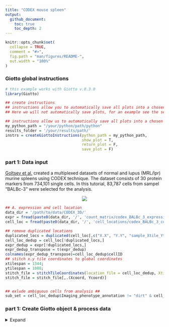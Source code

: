 ```yaml
---
title: "CODEX mouse spleen"
output:
  github_document:
    toc: true
    toc_depth: 2
---
```


<!-- codex_1_simple.md is generated from codex_1_simple.Rmd Please edit that file -->


```r
knitr::opts_chunk$set(
  collapse = TRUE,
  comment = "#>",
  fig.path = "man/figures/README-",
  out.width = "100%"
)
```

### Giotto global instructions
```r
# this example works with Giotto v.0.3.0
library(Giotto)

## create instructions
## instructions allow you to automatically save all plots into a chosen results folder
## Here we will not automatically save plots, for an example see the seqFISH+ or Visium dataset

## instructions allow us to automatically save all plots into a chosen results folder
my_python_path = "/your/python/path/python"
results_folder = '/your/results/path/'
instrs = createGiottoInstructions(python_path = my_python_path,
                                  show_plot = T,
                                  return_plot = F,
                                  save_plot = F)

```

### part 1: Data input

[Goltsev et al.](https://www.cell.com/cell/pdf/S0092-8674(18)30904-8.pdf) created a multiplexed datasets of normal and lupus (MRL/lpr) murine spleens using CODEX technique. The dataset consists of 30 protein markers from 734,101 single cells. In this tutorial, 83,787 cells from sampel "BALBc-3" were selected for the analysis. 
  
<center>
![](../inst/images/codex_spleen_image_summary.png)
</center> 

```r
## A. expression and cell location
data_dir = '/path/to/data/CODEX_3D/'
expr = fread(paste0(data_dir, '/', 'count_matrix/codex_BALBc_3_expression.csv.gz'))
cell_loc = fread(paste0(data_dir, '/', 'cell_locations/codex_BALBc_3_coord_annot.csv'))

## remove duplicated locations
duplicated_locs = duplicated(cell_loc[,c("X.X", "Y.Y", "sample_Xtile_Ytile")])
cell_loc_dedup = cell_loc[!duplicated_locs,]
expr_dedup = expr[!duplicated_locs,]
expr_dedup_transpose = t(expr_dedup)
colnames(expr_dedup_transpose)=cell_loc_dedup$cellID
## stitch x.y tile coordinates to global coordinates 
xtilespan = 1344;
ytilespan = 1008;
stitch_file = stitchTileCoordinates(location_file = cell_loc_dedup, Xtilespan = xtilespan, Ytilespan = ytilespan);
stitch_file = stitch_file[,.(Xcoord, Ycoord)]


## exlude ambiguous cells from analysis ##
sub_set = cell_loc_dedup$Imaging_phenotype_annotation != "dirt" & cell_loc_dedup$Imaging_phenotype_annotation != "noid" & cell_loc_dedup$Imaging_phenotype_annotation != "capsule"

```


### part 1: Create Giotto object & process data
<details>
  <summary>Expand</summary>
  \ 
 
```r
## create

codex_test <- createGiottoObject(raw_exprs = expr_dedup_transpose[,sample_vec], spatial_locs = stitch_file[sample_vec,],
                              offset_file = NULL, instructions = instrs)
codex_test = addCellMetadata(codex_test, new_metadata = codex_locs_dedup[sample_vec,])

## filter
codex_test <- filterGiotto(gobject = codex_test,
                        expression_threshold = 1,
                        gene_det_in_min_cells = 10,
                        min_det_genes_per_cell = 2,
                        expression_values = c('raw'),
                        verbose = T)

codex_test <- normalizeGiotto(gobject = codex_test, scalefactor = 6000, verbose = T,
                              log_norm = FALSE,library_size_norm = FALSE,scale_genes = FALSE,scale_cells = TRUE)

## add gene & cell statistics
codex_test <- addStatistics(gobject = codex_test,expression_values = "normalized")

## adjust expression matrix for technical or known variables
codex_test <- adjustGiottoMatrix(gobject = codex_test, 
                              expression_values = c('normalized'),
                              batch_columns = NULL, 
                              covariate_columns = NULL,
                              return_gobject = TRUE,
                              update_slot = c('custom'))

## visualize
spatPlot(gobject = codex_test,point_size = 0.1, 
         coord_fix_ratio = 1,point_shape = 'no_border')

spatPlot(gobject = codex_test, point_size = 0.2, coord_fix_ratio = 1, cell_color = 'sample_Xtile_Ytile',
         legend_symbol_size = 3,legend_text = 5)


```
<center>
![](../inst/images/mouse_codex_spleen/vignette_200325/cell_loc.png)
![](../inst/images/mouse_codex_spleen/vignette_200325/sample_tile.png)
</center> 


### part 2: dimension reduction

<details>
  <summary>Expand</summary>
  \ 
 
```r
## 3. Dimension reduction ####
# use all Abs
# PCA
codex_test <- runPCA(gobject = codex_test, expression_values = 'normalized', scale_unit = T)
signPCA(codex_test, scale_unit = T, scree_ylim = c(0, 3))
plotPCA(gobject = codex_test, point_shape = 'no_border', point_size = 0.2)

# UMAP
codex_test <- runUMAP(codex_test, dimensions_to_use = 1:14, n_components = 2, n_threads = 12)
plotUMAP(gobject = codex_test, point_shape = 'no_border', point_size = 0.2)

```

<center>
![](../inst/images/mouse_codex_spleen/vignette_200325/scree_plot.png)
![](../inst/images/mouse_codex_spleen/vignette_200325/pca_plot.png)
![](../inst/images/mouse_codex_spleen/vignette_200325/umap_plot.png)
</center> 


```r
## 4. Cluster ####
## sNN network (default)
codex_test <- createNearestNetwork(gobject = codex_test, dimensions_to_use = 1:14, k = 20)

## 0.1 resolution
codex_test <- doLeidenCluster(gobject = codex_test, resolution = 0.5, n_iterations = 100, name = 'leiden',python_path = my_python_path)

codex_metadata = pDataDT(codex_test)
leiden_colors = Giotto:::getDistinctColors(length(unique(codex_metadata$leiden)))
names(leiden_colors) = unique(codex_metadata$leiden)

plotUMAP(gobject = codex_test, cell_color = 'leiden', point_shape = 'no_border', point_size = 0.2, cell_color_code = leiden_colors)

spatPlot(gobject = codex_test, cell_color = 'leiden', point_shape = 'no_border', point_size = 0.2, 
         cell_color_code = leiden_colors, coord_fix_ratio = 1,label_size =2,
         legend_text = 5,legend_symbol_size = 2)

```
```r
```

<center>
![](../inst/images/mouse_codex_spleen/vignette_200325/leiden_clustering.png)
![](../inst/images/mouse_codex_spleen/vignette_200325/spat_leiden.png)
</center> 


```r
### 5. co-visualize ####
spatDimPlot2D(gobject = codex_test, cell_color = 'leiden', spat_point_shape = 'no_border', 
              spat_point_size = 0.2, dim_point_shape = 'no_border', dim_point_size = 0.2, 
              cell_color_code = leiden_colors,plot_alignment = c("horizontal"))

```
<center>
![](../inst/images/mouse_codex_spleen/vignette_200325/covis_leiden.png)
</center> 


```r
## 6. differential expression ####

# resolution 0.5
cluster_column = 'leiden'
markers_scran = findMarkers_one_vs_all(gobject=codex_test, method="scran",
                                       expression_values="norm", cluster_column=cluster_column, min_genes=3)
markergenes_scran = unique(markers_scran[, head(.SD, 5), by="cluster"][["genes"]])

plotMetaDataHeatmap(codex_test, expression_values = "norm", metadata_cols = c(cluster_column), selected_genes = markergenes_scran,
                    save_param = list(save_name = '5_heatmap_scran_0.2'), y_text_size = 8, show_values = 'zscores_rescaled',save_plot = FALSE)

plotMetaDataHeatmap(codex_test, expression_values = "norm", metadata_cols = c(cluster_column), selected_genes = markergenes_scran, 
                    custom_cluster_order = c(8, 2, 12, 3, 4, 11, 5, 13, 6, 9, 1, 7, 10),
                    save_param = list(save_name = '5_heatmap_scran_0.2_custom_order'), y_text_size = 8, show_values = 'zscores_rescaled')

topgenes_scran = markers_scran[, head(.SD, 1), by = 'cluster']$genes
violinPlot(codex_test, genes = unique(topgenes_scran), cluster_column = cluster_column,
           strip_text = 8, strip_position = 'right',
           show_plot = F,
           save_param = c(save_name = '5_violinplot_scran', base_width = 5, base_height = 10))

# gini
markers_gini = findMarkers_one_vs_all(gobject=codex_test, method="gini", expression_values="norm",
                                      cluster_column=cluster_column, min_genes=5)
markergenes_gini = unique(markers_gini[, head(.SD, 5), by="cluster"][["genes"]])
plotMetaDataHeatmap(codex_test, expression_values = "norm", metadata_cols = c(cluster_column), selected_genes = markergenes_gini,
                    show_plot = F,
                    save_param = list(save_name = '5_heatmap_gini'), show_values = 'zscores_rescaled')

plotMetaDataHeatmap(codex_test, expression_values = "norm", metadata_cols = c(cluster_column), selected_genes = markergenes_gini, 
                    custom_cluster_order = c(1, 10, 3, 12, 8, 2, 9, 6, 11, 13, 4, 5, 7),
                    show_plot = F,
                    save_param = list(save_name = '5_heatmap_gini_custom_order'), y_text_size = 8, show_values = 'zscores_rescaled')

topgenes_gini = markers_gini[, head(.SD, 1), by = 'cluster']$genes
violinPlot(codex_test, genes = unique(topgenes_gini), cluster_column = cluster_column,
           strip_text = 8, strip_position = 'right',
           show_plot = F,
           save_param = c(save_name = '5_violinplot_gini', base_width = 5, base_height = 10))
```
```r
## 7. cell type annotation ####
# --------------------------- #
clusters_cell_types = c('erythroblasts-F4/80(+) mphs','B cells','CD8(+) T cells', 
                        'CD4(+) T cells', 'B cells','CD11c(+)MHCII(+) cells',
                        'CD4(+) T cells','Ter119(+)', 'marginal zone mphs', 
                        'CD31(+)ERTR7(+)', 'FDCs', 'B220(+) DN T cells',
                        'CD3(+) other markers','NK cells','granulocytes',
                        'plasma cells','ambiguous','CD44(+)CD1632(+)Ly6C(+) cells')

names(clusters_cell_types) = c(1:18)
codex_test = annotateGiotto(gobject = codex_test, annotation_vector = clusters_cell_types,
                           cluster_column = 'leiden', name = 'cell_types')

plotMetaDataHeatmap(codex_test, expression_values = 'scaled',
                    metadata_cols = c('cell_types'))



# spatPlot(gobject = codex_test, cell_color = 'cell_types', point_shape = 'no_border', point_size = 0.2, 
#         cell_color_code = leiden_colors, coord_fix_ratio = 1,
#          show_plot = F,
#          label_size =2,
#          legend_text = 5,
#          legend_symbol_size = 2,
#         save_param = list(save_name = '4_spatplot_leiden'))

# create consistent color code
mynames = unique(pDataDT(codex_test)$cell_types)
mycolorcode = Giotto:::getDistinctColors(n = length(mynames))
names(mycolorcode) = mynames


plotUMAP(gobject = codex_test, cell_color = 'cell_types',point_shape = 'no_border',   point_size = 0.2,
         show_plot = F,
         cell_color_code = mycolorcode,
         show_center_label = F,
         label_size =2,
         legend_text = 5,
         legend_symbol_size = 2,
         save_param = list(save_name = '3_UMAP_cell_type_annotation'),)

spatPlot(gobject = codex_test, cell_color = 'cell_types', point_shape = 'no_border', point_size = 0.2, 
        #cell_color_code = leiden_colors, 
        cell_color_code = mycolorcode,
        coord_fix_ratio = 1,
         show_plot = F,
         label_size =2,
         legend_text = 5,
         legend_symbol_size = 2,
        save_param = list(save_name = '4_spatplot_leiden'))

```

```r

codex_test_subset1 = subsetGiotto(codex_test, cell_ids = #codex_test@cell_metadata$cell_ID[codex_test@cell_metadata$sample_Xtile_Ytile=="BALBc-3_X04_Y08"])
codex_test@cell_metadata$cell_ID[codex_test@cell_metadata$sample_Xtile_Ytile=="BALBc-3_X04_Y03"])


plotUMAP(gobject = codex_test_subset1, cell_color = 'cell_types',point_shape = 'no_border',   point_size = 1,
         show_plot = F,
         cell_color_code = mycolorcode,
         show_center_label = F,
         label_size =2,
         legend_text = 5,
         legend_symbol_size = 2,
         save_param = list(save_name = '3_UMAP_cell_type_annotation'),)

spatPlot(gobject = codex_test_subset1, cell_color = 'cell_types', point_shape = 'no_border', point_size = 1, 
        #cell_color_code = leiden_colors, 
        cell_color_code = mycolorcode,
        coord_fix_ratio = 1,
         show_plot = F,
         label_size =2,
         legend_text = 5,
         legend_symbol_size = 2,
        save_param = list(save_name = '4_spatplot_leiden'))





```

```r

# CD8a, CD4, CD19, CD106

gene_to_use = "CD4"
spatDimGenePlot(codex_test_subset1, 
                expression_values = 'scaled',
                  #genes = c('Slc17a7', 'Nov', 'Cux2', 'Rorb'),
                  genes = gene_to_use,
                  spat_point_shape = 'no_border',
                  dim_point_shape = 'no_border',
                  # plot_alignment = 'vertical', 
                  #cow_n_col = 4,
                  genes_high_color = 'red', genes_mid_color = 'white', genes_low_color = 'darkblue', 
                  #midpoint = 4,
                  save_param = c(save_name = 'spatial_genes_norm', save_folder = '10_spatial_genes', base_width = 16))


# 
# spatGenePlot(codex_test_subset1, expression_values = 'scaled',
#                   #genes = c('Slc17a7', 'Nov', 'Cux2', 'Rorb'),
#                   #genes = 'Pcp4',
#                   #genes = 'Rorb',
#                   genes = gene_to_use,
#                   show_other_cells = F,
#                   # plot_alignment = 'vertical', 
#                   #cow_n_col = 4,
#                   #genes_high_color = alpha('red',0.01), genes_mid_color = alpha('white',0.01), genes_low_color = alpha('darkblue',0.01),
#                   genes_high_color = 'red', genes_mid_color = 'white', genes_low_color = 'darkblue', 
#                   #midpoint = 4,
#                   save_param = c(save_name = 'spatial_genes_norm', save_folder = '10_spatial_genes', base_width = 16))

```

```r
# plotMetaDataHeatmap(codex_test, expression_values = 'scaled',
#                     metadata_cols = c('cell_types'),custom_cluster_order = c(9, 10, 2, 3, 4, 1, 5, 6, 8, 7))

# plotMetaDataHeatmap(codex_test, expression_values = 'scaled',
#                     metadata_cols = c('cell_types'),custom_cluster_order = c("Calretinin", "SST", "L4", "L2/3", "PV", "L5", "L6", "Astro", "Olig2", "Olig1"))
# 




# ## all genes heatmap
# plotMetaDataHeatmap(codex_test, expression_values = "norm", metadata_cols = 'leiden', 
#                     custom_cluster_order = c(1, 10, 3, 12, 8, 2, 9, 6, 11, 13, 4, 5, 7),
#                     save_param = list(save_name = '6_heatmap_all_genes_custom_order'),
#                     y_text_size = 8, show_values = 'zscores_rescaled')
# 
# plotMetaDataHeatmap(codex_test, expression_values = "norm", metadata_cols = 'leiden', midpoint = 8,
#                     save_param = list(save_name = '6_heatmap_all_genes_correlation_order_original'),
#                     y_text_size = 8, show_values = 'original')
# 
# plotMetaDataHeatmap(codex_test, expression_values = "norm", metadata_cols = 'leiden', midpoint = 0,
#                     save_param = list(save_name = '6_heatmap_all_genes_correlation_order_zscores'),
#                     y_text_size = 8, show_values = 'zscores')
# 
# plotMetaDataHeatmap(codex_test, expression_values = "norm", metadata_cols = 'leiden', 
#                     save_param = list(save_name = '6_heatmap_all_genes_correlation_order'),
#                     y_text_size = 8, show_values = 'zscores_rescaled')
# 
# plotMetaDataHeatmap(codex_test, expression_values = "norm", metadata_cols = c('leiden','sample_Xtile_Ytile'), 
#                     first_meta_col = 'leiden', second_meta_col = 'sample_Xtile_Ytile',
#                     save_param = list(save_name = '6_heatmap_facet'),
#                     y_text_size = 8, show_values = 'zscores_rescaled')
# 
# 
# plotMetaDataHeatmap(codex_test, expression_values = "norm", metadata_cols = c('leiden','Imaging phenotype cluster ID'), 
#                     first_meta_col = 'leiden', second_meta_col = 'Imaging phenotype cluster ID',
#                     save_param = list(save_name = '6_heatmap_facet'),
#                     y_text_size = 8, show_values = 'zscores_rescaled')
# 
# # specify colors
# codex_metadata = pDataDT(codex_test)
# leiden_colors = Giotto:::getDistinctColors(length(unique(codex_metadata$leiden)))
# names(leiden_colors) = unique(codex_metadata$leiden)
# 
# spatPlot(codex_test, cell_color = 'leiden', cell_color_code = leiden_colors, point_shape = 'no_border', point_size = 0.3, group_by = 'sample_Xtile_Ytile',
#          save_param = list(save_name = '6_subset_histologies'))
# 
# 
# # spatial enrichment of groups
# for(group in unique(pDataDT(codex_test)$leiden)) {
# 
#   groupname = as.character(group)
#   temp_color_code = 'red';names(temp_color_code) = groupname
#   spatPlot(codex_test, cell_color = 'leiden', point_shape = 'no_border', point_size = 0.3, other_point_size = 0.1,
#            select_cell_groups = group, cell_color_code = temp_color_code,
#            save_param = list(save_name = paste0('6_leiden_subset_',groupname)))
# 
# }
# 
# 
# cell_metadata =  pDataDT(codex_test)
# cluster_data = cell_metadata[, .N, by = c('leiden', 'sample_Xtile_Ytile')]
```



```r
## 8. spatial grid ####
# ------------------- #
codex_test <- createSpatialGrid(gobject = codex_test,
                               sdimx_stepsize = 150,
                               sdimy_stepsize = 150,
                               minimum_padding = 0)
spatPlot(codex_test, cell_color = 'leiden', show_grid = T, point_size = 0.75, point_shape = 'no_border',
         grid_color = 'red', spatial_grid_name = 'spatial_grid', 
         show_plot = F,
         save_param = c(save_name = '7_grid'))

### spatial patterns ###
pattern_codex = detectSpatialPatterns(gobject = codex_test, 
                                    spatial_grid_name = 'spatial_grid',
                                    min_cells_per_grid = 5, 
                                    scale_unit = T, 
                                    PC_zscore = 1, 
                                    show_plot = F)
# dimension 1
PC_dim = 1
showPattern2D(codex_test, pattern_codex, dimension = PC_dim, point_size = 0.5,
              show_plot = F,
              save_param = c(save_name = paste0('7_pattern',PC_dim,'_PCA')))
showPatternGenes(codex_test, pattern_codex, dimension = PC_dim,
                 show_plot = F,
                 save_param = c(save_name = paste0('7_pattern',PC_dim,'_genes')))

# dimension 2
PC_dim = 2
showPattern2D(codex_test, pattern_codex, dimension = PC_dim, point_size = 0.5,
              show_plot = F,
              save_param = c(save_name = paste0('7_pattern',PC_dim,'_PCA')))
showPatternGenes(codex_test, pattern_codex, dimension = PC_dim,
                 show_plot = F,
                 save_param = c(save_name = paste0('7_pattern',PC_dim,'_genes')))
# dimension 3
PC_dim = 3
showPattern2D(codex_test, pattern_codex, dimension = PC_dim, point_size = 0.5,
              show_plot = F,
              save_param = c(save_name = paste0('7_pattern',PC_dim,'_PCA')))
showPatternGenes(codex_test, pattern_codex, dimension = PC_dim,
                 show_plot = F,
                 save_param = c(save_name = paste0('7_pattern',PC_dim,'_genes')))

# view_pattern_genes = selectPatternGenes(pattern_codex, return_top_selection = TRUE)
# view_pattern_genes = selectPatternGenes(pattern_codex, return_top_selection = NULL)
```

```r

## 9. spatial network ####
## ---------------------##
codex_test <- createSpatialNetwork(gobject = codex_test, k = 10, maximum_distance = 150, minimum_k = 2)
spatPlot(gobject = codex_test, show_network = T, point_size = 0.75, point_shape = 'no_border',
         network_color = 'blue', spatial_network_name = 'spatial_network',
         show_plot = F,
         save_param = c(save_name = '8_spatial_network'))

#library(RTriangle)
plotStatDelaunayNetwork(codex_test,show_plot = F)

codex_test = createDelaunayNetwork(gobject = codex_test, 
                                   name = 'delaunay_network')

spatPlot(gobject = codex_test, show_network = T, point_size = 0.75, point_shape = 'no_border',
         network_color = 'blue', spatial_network_name = 'delaunay_network',
         show_plot=F,
         save_param = c(save_name = '8_delaubay_network'))

```
```r

bound = c(xtilespan*4,xtilespan*5,
          ytilespan*3,ytilespan*4)

# plotVoronoiTile(gobject = codex_test,
#                 #color_by = "Imaging_phenotype_annotation", 
#                 color_by = "leiden", bound = bound,
#                 subset_vec = NULL)

plotVoronoiTile(gobject = codex_test,
                #color_by = "Imaging_phenotype_annotation", 
                color_by = "Imaging_phenotype_annotation", bound = bound,
                subset_vec = NULL)
# 
# plotVoronoiTile(gobject = codex_test,
#                 #color_by = "Imaging_phenotype_annotation", 
#                 color_by = "leiden", bound = bound,
#                 subset_vec = codex_test@cell_metadata$leiden==1)
# plotVoronoiTile(gobject = codex_test,
#                 #color_by = "Imaging_phenotype_annotation", 
#                 color_by = "leiden", bound = bound,
#                 subset_vec = codex_test@cell_metadata$leiden==2)
# 
# plotVoronoiTile(gobject = codex_test,
#                 #color_by = "Imaging_phenotype_annotation", 
#                 color_by = "leiden", bound = bound,
#                 subset_vec = codex_test@cell_metadata$leiden==3)

codex_test@cell_metadata$niche_cluster_ID[is.na(codex_test@cell_metadata$niche_cluster_ID)]=0
plotVoronoiTile(gobject = codex_test,
                #color_by = "Imaging_phenotype_annotation", 
                color_by = "Imaging_phenotype_annotation", bound = bound,
                subset_vec = codex_test@cell_metadata$niche_cluster_ID==66)

plotDelaunayNeighbors(gobject = codex_test,
                #color_by = "Imaging_phenotype_annotation", 
                color_by = "Imaging_phenotype_annotation", bound = bound,
                select_vec = codex_test@cell_metadata$niche_cluster_ID==66)

# df <- data.frame(x = rnorm(5000), y = rnorm(5000))
# h  <- ggplot(df, aes(x,y))
# h + geom_point()
# h + geom_point(alpha = 0.5)
# h + geom_point(alpha = 1/10)

```

```r

## 9.1 neighborhood structure/community structure ####

# 
# cell_locations = copy(osm_test@spatial_locs)
# cell_metadata = copy(osm_test@cell_metadata)
# cell_metadata[, cell_ID := NULL]
# cell_locations_metadata <- cbind(cell_locations, cell_metadata)
# library(ggforce)
# mypl = ggplot()
# mypl = mypl + theme_classic()
# mypl = mypl + geom_voronoi_tile(data = cell_locations_metadata,
#                                 aes(x = sdimx, y = sdimy, group = -1L, fill = as.factor(det_cell_types)),
#                                 colour = 'black', max.radius = 300)
# mypl = mypl + geom_point(data = cell_locations_metadata,
#                          aes(x = sdimx, y = sdimy), size = 0.5)
# mypl
# 

spatPlot(gobject = codex_test, cell_color = 'i_niche', point_shape = 'no_border', point_size = 0.2, 
        #cell_color_code = leiden_colors, 
        show_legend = F,
        show_plot = F,
        coord_fix_ratio = 1,
        show_voronoi_cell = T,
        save_param = list(save_name = '4_spatplot_iniche'),legend_text = 0.01,legend_symbol_size = 0.01)

spatPlot(gobject = codex_test, cell_color = 'i_niche', point_shape = 'no_border', point_size = 0.2, 
        #cell_color_code = leiden_colors, 
        show_legend = F,
        show_plot = F,
        coord_fix_ratio = 1,
        show_voronoi_cell = T,
        save_param = list(save_name = '4_spatplot_iniche'),legend_text = 0.01,legend_symbol_size = 0.01)

codex_test <- detectNeighborhoodStructure(gobject = codex_test, spatial_network_name = "delaunay_network",
                                         cluster_column = "leiden",python_path = my_python_path,partition_type = );

spatPlot(gobject = codex_test, cell_color = 'i_niche', point_shape = 'no_border', point_size = 0.2, 
        #cell_color_code = leiden_colors, 
        show_legend = F,
        show_plot = F,
        coord_fix_ratio = 1,
        save_param = list(save_name = '4_spatplot_iniche'),legend_text = 0.01,legend_symbol_size = 0.01)

spatPlot(gobject = codex_test, cell_color = 'community', point_shape = 'no_border', point_size = 0.2, 
        #cell_color_code = leiden_colors, 
        coord_fix_ratio = 1,
        show_plot = F,
        save_param = list(save_name = '4_spatplot_community'))

spatPlot(gobject = codex_test, cell_color = 'community_cluster', point_shape = 'no_border', point_size = 0.2, 
        #cell_color_code = leiden_colors, 
        coord_fix_ratio = 1,
        show_plot = F,
        save_param = list(save_name = '4_spatplot_cluster'))

spatDimPlot2D(gobject = codex_test, cell_color = 'i_niche', spat_point_shape = 'border', spat_point_size = 0.2, spat_point_border_stroke = 0.01,
              dim_point_shape = 'border', dim_point_size = 0.2, dim_point_border_stroke = 0.01,
              spat_show_legend = F,
              dim_show_legend = F,
              dim_show_center_label = F,
              show_plot = F,
              save_param = list(save_name = '4_covis_iniche'))

spatDimPlot2D(gobject = codex_test, cell_color = 'community', spat_point_shape = 'border', spat_point_size = 0.2, spat_point_border_stroke = 0.01,
              dim_point_shape = 'border', dim_point_size = 0.2, dim_point_border_stroke = 0.01,
              show_plot = F,
              save_param = list(save_name = '4_covis_community'))

spatDimPlot2D(gobject = codex_test, cell_color = 'community_cluster', spat_point_shape = 'border', spat_point_size = 0.2, spat_point_border_stroke = 0.01,
              dim_point_shape = 'border', dim_point_size = 0.2, dim_point_border_stroke = 0.01,
              show_plot = F,
              save_param = list(save_name = '4_covis_community_cluster'))

```



```r

## 10. spatial genes ####
## ---------------------##
## kmeans binarization
kmtest = binGetSpatialGenes(codex_test, bin_method = 'kmeans',
                            do_fisher_test = T,
                            spatial_network_name = 'spatial_network', verbose = T,cores = 8)
spatGenePlot(codex_test, expression_values = 'norm',
             genes = kmtest$genes[1:4], cow_n_col = 2, point_size = 0.3, point_border_stroke = 0,
             genes_high_color = 'red', genes_mid_color = 'white', genes_low_color = 'darkblue', midpoint = 0,
             save_param = c(save_name = '9_km_spatial_genes'))

## rank binarization
ranktest = binGetSpatialGenes(codex_test, bin_method = 'rank', 
                              do_fisher_test = T,
                              spatial_network_name = 'spatial_network', verbose = T,cores = 8)
spatGenePlot(codex_test, expression_values = 'norm',
             genes = ranktest$genes[1:4], cow_n_col = 2, point_size = 0.3, point_border_stroke = 0,
             genes_high_color = 'red', genes_mid_color = 'white', genes_low_color = 'darkblue', midpoint = 0,
             save_param = c(save_name = '9_rank_spatial_genes'))


# 1. calculate gene spatial correlation and single-cell correlation 
# create spatial correlation object
spat_cor_netw_DT = detectSpatialCorGenes(codex_test, method = 'network')

# 2. identify most similar spatially correlated genes for one gene
CD45_genes = showSpatialCorGenes(spat_cor_netw_DT, genes = 'CD45', min_spat_cor = NULL)

spatGenePlot(codex_test, expression_values = 'norm',
             genes = CD45_genes$variable, point_size = 0.3, point_border_stroke = 0,
             save_param = c(save_name = '9_CD45_correlated_genes'))

# 3. cluster correlated genes & visualize
spat_cor_netw_DT = clusterSpatialCorGenes(spat_cor_netw_DT, name = 'spat_netw_clus', k = 6)

heatmSpatialCorGenes(codex_test, spatCorObject = spat_cor_netw_DT, use_clus_name = 'spat_netw_clus', show_column_names = T, 
                     save_param = c(save_name = '9_heatmap_correlated_genes',base_height = 6, base_width = 8, units = 'cm'), 
                     heatmap_legend_param = list(title = NULL), column_names_gp = grid::gpar(fontsize = 6))


# 4. rank spatial correlated clusters and show genes for selected clusters
netw_ranks = rankSpatialCorGroups(codex_test, spatCorObject = spat_cor_netw_DT, use_clus_name = 'spat_netw_clus',
                                  save_param = c(save_name = '9_rank_correlated_groups', base_height = 3, base_width = 5))

# 5. create metagene enrichment score for clusters
cluster_genes_DT = showSpatialCorGenes(spat_cor_netw_DT, use_clus_name = 'spat_netw_clus', show_top_genes = 1)
cluster_genes = cluster_genes_DT$clus; names(cluster_genes) = cluster_genes_DT$gene_ID

codex_test = createMetagenes(codex_test, gene_clusters = cluster_genes, name = 'cluster_metagene')

spatCellPlot(codex_test,
             spat_enr_names = 'cluster_metagene',
             cell_annotation_values = netw_ranks$clusters,
             point_size = 0.3, cow_n_col = 3, point_border_stroke = 0, 
             save_param = c(save_name = '9_spat_enrichment_score_plots', base_width = 11, base_height = 6))

spatCellPlot(codex_test,
             spat_enr_names = 'cluster_metagene',
             cell_annotation_values = netw_ranks$clusters,
             point_size = 0.3, cow_n_col = 3, point_border_stroke = 0, background_color = 'black',
             save_param = c(save_name = '9_spat_enrichment_score_plots_black_bg', base_width = 11, base_height = 6))

pDataDT(codex_test)
```



```r
## 12. cell-cell preferential proximity ####
## ---------------------------------------##

## calculate frequently seen proximities
cell_proximities = cellProximityEnrichment(gobject = codex_test,
                                           #cluster_column = 'cell_types',
                                           cluster_column = 'leiden',
                                           spatial_network_name = 'spatial_network',
                                           number_of_simulations = 200)
saveRDS(cell_proximities, file = paste0(results_folder,'/', 'cell_proximities_cell_types.RDS'), compress = F)

## barplot
cellProximityBarplot(gobject = codex_test, CPscore = cell_proximities, min_orig_ints = 5, min_sim_ints = 5, 
                     save_param = c(save_name = '11_barplot_cell_cell_enrichment'))
## heatmap
cellProximityHeatmap(gobject = codex_test, CPscore = cell_proximities, order_cell_types = T, scale = T,
                     color_breaks = c(-1.5, 0, 1.5), color_names = c('blue', 'white', 'red'),
                     save_param = c(save_name = '11_heatmap_cell_cell_enrichment', unit = 'in'))
## network
cellProximityNetwork(gobject = codex_test, CPscore = cell_proximities, remove_self_edges = T, only_show_enrichment_edges = F,
                     save_param = c(save_name = '11_network_cell_cell_enrichment'))

## visualization
spec_interaction = "1--5"
cellProximitySpatPlot2D(gobject = codex_test, point_select_border_stroke = 0,
                        interaction_name = spec_interaction,
                        cluster_column = 'leiden', show_network = T,
                        cell_color = 'leiden', coord_fix_ratio = NULL,
                        point_size_select = 0.3, point_size_other = 0.1,
                        save_param = c(save_name = '11_selected_enrichment'))

## SAVE ####
#results_folder = '/gcdata/gcproj/Ruben/GCLAB/R_DRIES/Giotto_project/Datasets/CyCIF_data/PDAC/Results/200118_results/'
saveRDS(codex_test, file = paste0(results_folder,'/', 'codex_test.RDS'), compress = F)
codex_test = readRDS(file = paste0(results_folder,'/', 'codex_test.RDS'))

# agreed clusters!
codex_metadata = pDataDT(codex_test)
leiden_colors = Giotto:::getDistinctColors(length(leiden_colors))
names(leiden_colors) = unique(codex_metadata$leiden)

```

